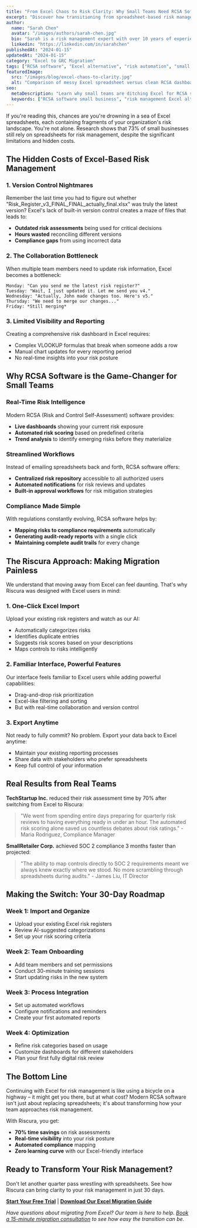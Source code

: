 ```yaml
---
title: "From Excel Chaos to Risk Clarity: Why Small Teams Need RCSA Software"
excerpt: "Discover how transitioning from spreadsheet-based risk management to automated RCSA software can transform your small team's efficiency and compliance posture."
author:
  name: "Sarah Chen"
  avatar: "/images/authors/sarah-chen.jpg"
  bio: "Sarah is a risk management expert with over 10 years of experience helping small businesses implement effective GRC strategies."
  linkedin: "https://linkedin.com/in/sarahchen"
publishedAt: "2024-01-15"
updatedAt: "2024-01-15"
category: "Excel to GRC Migration"
tags: ["RCSA software", "Excel alternative", "risk automation", "small business", "GRC migration"]
featuredImage:
  src: "/images/blog/excel-chaos-to-clarity.jpg"
  alt: "Comparison of messy Excel spreadsheet versus clean RCSA dashboard"
seo:
  metaDescription: "Learn why small teams are ditching Excel for RCSA software. Discover the hidden costs of spreadsheet risk management and how automation can save 70% of your time."
  keywords: ["RCSA software small business", "risk management Excel alternative", "automated risk assessment", "GRC software benefits", "Excel risk management limitations"]
---
```


If you're reading this, chances are you're drowning in a sea of Excel spreadsheets, each containing fragments of your organization's risk landscape. You're not alone. Research shows that 73% of small businesses still rely on spreadsheets for risk management, despite the significant limitations and hidden costs.

## The Hidden Costs of Excel-Based Risk Management

### 1. Version Control Nightmares

Remember the last time you had to figure out whether "Risk_Register_v3_FINAL_FINAL_actually_final.xlsx" was truly the latest version? Excel's lack of built-in version control creates a maze of files that leads to:

- **Outdated risk assessments** being used for critical decisions
- **Hours wasted** reconciling different versions
- **Compliance gaps** from using incorrect data

### 2. The Collaboration Bottleneck

When multiple team members need to update risk information, Excel becomes a bottleneck:

```
Monday: "Can you send me the latest risk register?"
Tuesday: "Wait, I just updated it. Let me send you v4."
Wednesday: "Actually, John made changes too. Here's v5."
Thursday: "We need to merge our changes..."
Friday: *Still merging*
```

### 3. Limited Visibility and Reporting

Creating a comprehensive risk dashboard in Excel requires:
- Complex VLOOKUP formulas that break when someone adds a row
- Manual chart updates for every reporting period
- No real-time insights into your risk posture

## Why RCSA Software is the Game-Changer for Small Teams

### Real-Time Risk Intelligence

Modern RCSA (Risk and Control Self-Assessment) software provides:
- **Live dashboards** showing your current risk exposure
- **Automated risk scoring** based on predefined criteria
- **Trend analysis** to identify emerging risks before they materialize

### Streamlined Workflows

Instead of emailing spreadsheets back and forth, RCSA software offers:
- **Centralized risk repository** accessible to all authorized users
- **Automated notifications** for risk reviews and updates
- **Built-in approval workflows** for risk mitigation strategies

### Compliance Made Simple

With regulations constantly evolving, RCSA software helps by:
- **Mapping risks to compliance requirements** automatically
- **Generating audit-ready reports** with a single click
- **Maintaining complete audit trails** for every change

## The Riscura Approach: Making Migration Painless

We understand that moving away from Excel can feel daunting. That's why Riscura was designed with Excel users in mind:

### 1. One-Click Excel Import

Upload your existing risk registers and watch as our AI:
- Automatically categorizes risks
- Identifies duplicate entries
- Suggests risk scores based on your descriptions
- Maps controls to risks intelligently

### 2. Familiar Interface, Powerful Features

Our interface feels familiar to Excel users while adding powerful capabilities:
- Drag-and-drop risk prioritization
- Excel-like filtering and sorting
- But with real-time collaboration and version control

### 3. Export Anytime

Not ready to fully commit? No problem. Export your data back to Excel anytime:
- Maintain your existing reporting processes
- Share data with stakeholders who prefer spreadsheets
- Keep full control of your information

## Real Results from Real Teams

**TechStartup Inc.** reduced their risk assessment time by 70% after switching from Excel to Riscura:

> "We went from spending entire days preparing for quarterly risk reviews to having everything ready in under an hour. The automated risk scoring alone saved us countless debates about risk ratings." - Maria Rodriguez, Compliance Manager

**SmallRetailer Corp.** achieved SOC 2 compliance 3 months faster than projected:

> "The ability to map controls directly to SOC 2 requirements meant we always knew exactly where we stood. No more scrambling through spreadsheets during audits." - James Liu, IT Director

## Making the Switch: Your 30-Day Roadmap

### Week 1: Import and Organize
- Upload your existing Excel risk registers
- Review AI-suggested categorizations
- Set up your risk scoring criteria

### Week 2: Team Onboarding
- Add team members and set permissions
- Conduct 30-minute training sessions
- Start updating risks in the new system

### Week 3: Process Integration
- Set up automated workflows
- Configure notifications and reminders
- Create your first automated reports

### Week 4: Optimization
- Refine risk categories based on usage
- Customize dashboards for different stakeholders
- Plan your first fully digital risk review

## The Bottom Line

Continuing with Excel for risk management is like using a bicycle on a highway – it might get you there, but at what cost? Modern RCSA software isn't just about replacing spreadsheets; it's about transforming how your team approaches risk management.

With Riscura, you get:
- **70% time savings** on risk assessments
- **Real-time visibility** into your risk posture
- **Automated compliance** mapping
- **Zero learning curve** with our Excel-friendly interface

## Ready to Transform Your Risk Management?

Don't let another quarter pass wrestling with spreadsheets. See how Riscura can bring clarity to your risk management in just 30 days.

**[Start Your Free Trial](https://riscura.com/signup)** | **[Download Our Excel Migration Guide](https://riscura.com/resources/excel-migration-guide)**

*Have questions about migrating from Excel? Our team is here to help. [Book a 15-minute migration consultation](https://riscura.com/demo) to see how easy the transition can be.*